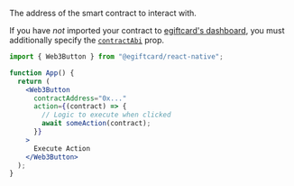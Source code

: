 The address of the smart contract to interact with.

If you have _not_ imported your contract to [egiftcard's dashboard](https://egiftcard.cc/dashboard), you must additionally specify the [`contractAbi`](#contractabi-optional) prop.

```jsx
import { Web3Button } from "@egiftcard/react-native";

function App() {
  return (
    <Web3Button
      contractAddress="0x..."
      action={(contract) => {
        // Logic to execute when clicked
        await someAction(contract);
      }}
    >
      Execute Action
    </Web3Button>
  );
}
```
